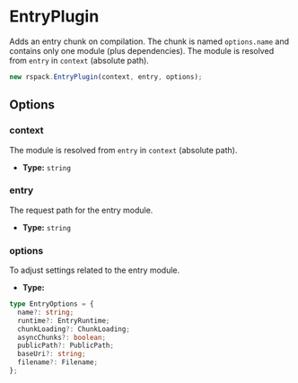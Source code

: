 # EntryPlugin

Adds an entry chunk on compilation. The chunk is named `options.name` and contains only one module (plus dependencies). The module is resolved from `entry` in `context` (absolute path).

```js
new rspack.EntryPlugin(context, entry, options);
```

## Options

### context

The module is resolved from `entry` in `context` (absolute path).

- **Type:** `string`

### entry

The request path for the entry module.

- **Type:** `string`

### options

To adjust settings related to the entry module.

- **Type:**

```ts
type EntryOptions = {
  name?: string;
  runtime?: EntryRuntime;
  chunkLoading?: ChunkLoading;
  asyncChunks?: boolean;
  publicPath?: PublicPath;
  baseUri?: string;
  filename?: Filename;
};
```
